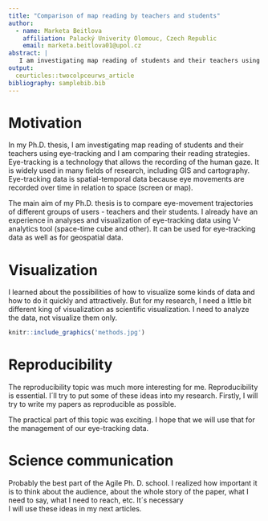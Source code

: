 ```yaml
---
title: "Comparison of map reading by teachers and students"
author:
  - name: Marketa Beitlova
    affiliation: Palacký Univerity Olomouc, Czech Republic
    email: marketa.beitlova01@upol.cz
abstract: |
   I am investigating map reading of students and their teachers using eye-tracking and I am comparing their reading strategies.
output:
  ceurticles::twocolpceurws_article
bibliography: samplebib.bib
---
```


# Motivation

In my Ph.D. thesis, I am investigating map reading of students and their teachers using eye-tracking and I am comparing their reading strategies. Eye-tracking is a technology that allows the recording of the human gaze. It is widely used in many fields of research, including GIS and cartography. Eye-tracking data is spatial-temporal data because eye movements are recorded over time in relation to space (screen or map).

The main aim of my Ph.D. thesis is to compare eye-movement trajectories of different groups of users - teachers and their students. I already have an experience in analyses and visualization of eye-tracking
data using V-analytics tool (space-time cube and other). It can be used for eye-tracking data as well as for geospatial data.

# Visualization

I learned about the possibilities of how to visualize some kinds of data and how to do it quickly and attractively. But for my research, I need a little bit different king of visualization as scientific visualization. I need to analyze the data, not visualize them only.

```r
knitr::include_graphics('methods.jpg')
```

# Reproducibility

The reproducibility topic was much more interesting for me. Reproducibility is essential. I´ll try to put some of these ideas into my research. Firstly, I will try to write my papers as reproducible as possible.

The practical part of this topic was exciting. I hope that we will use that for the management of our eye-tracking data. 

# Science communication

Probably the best part of the Agile Ph. D. school. I realized how important it is to think about the audience, about the whole story of the paper, what I need to say, what I need to reach, etc. It´s necessary  
I will use these ideas in my next articles.
